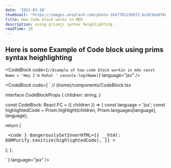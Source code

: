 ```yaml
---
date: '2021-03-28'
thumbnail: "https://images.unsplash.com/photo-1647701236672-bc923ee8f6da?q=80&w=2970&auto=format&fit=crop&ixlib=rb-4.0.3&ixid=M3wxMjA3fDB8MHxwaG90by1wYWdlfHx8fGVufDB8fHx8fA%3D%3D"
title: How Code block works in MDX
description: using prismjs syntax heighlighting .
readTime: 10
---
```


## Here is some Example of Code block using prims syntax heighlighting


<CodeBlock code={`
//Example of how code block workin in mdx
const Name = 'Hey I'm Rahul '
console.log(Name)
`} language="jsx" />



<CodeBlock code={
`
// (home)/components/CodeBlock.tsx

interface CodeBlockProps {
  children: string;
}

const CodeBlock: React.FC<CodeBlockProps> = ({ children }) => {
  const language = 'jsx';
  const highlightedCode = Prism.highlight(children, Prism.languages[language], language);

  return (
    <BackgroundGradient className="rounded-[22px] p-4 sm:p-10 bg-white dark:bg-zinc-900">
      <pre >
        <code
          }
          dangerouslySetInnerHTML={{
            __html: DOMPurify.sanitize(highlightedCode),
          }}
        ></code>
      </pre>
    </BackgroundGradient>
  );
};

`
} language="jsx" />

